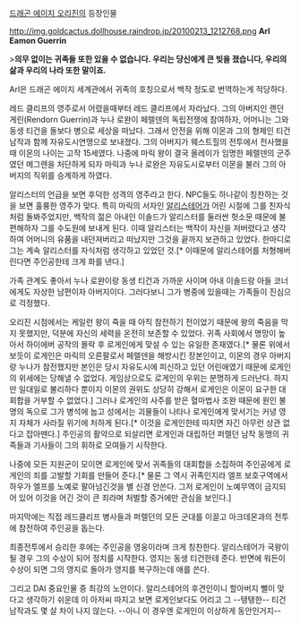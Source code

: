 [[드래곤 에이지 오리진]]의 등장인물

http://img.goldcactus.dollhouse.raindrop.jp/20100213_1212768.png
'''Arl Eamon Guerrin'''

>'''의무 없이는 귀족들 또한 있을 수 없습니다. 우리는 당신에게 큰 빚을 졌습니다, 우리의 삶과 우리의 나라 또한 말이죠.'''

Arl은 드래곤 에이지 세계관에서 귀족의 호칭으로서 백작 정도로 번역하는게 적당하다.

레드 클리프의 영주로서 어렸을때부터 레드 클리프에서 자라났다. 그의 아버지인 랜던 게린(Rendorn Guerrin)과 누나 로완이 페렐덴의 독립전쟁에 참여하자, 어머니는 그와 동생 티건을 돌보다 병으로 세상을 떠났다. 그래서 안전을 위해 이몬과 그의 형제인 티건 남작과 함께 자유도시연맹으로 보내졌다. 그의 아버지가 웨스트힐의 전투에서 전사했을 때 이몬의 나이는 고작 15세였다. 나중에 마릭 왕이 결국 올레이가 임명한 페렐덴의 군주였던 메그렌을 처단하게 되자 마릭과 누나 로완은 자유도시로부터 이몬을 불러 그의 아버지의 직위를 승계하게 하였다.

알리스터의 언급을 보면 후덕한 성격의 영주라고 한다. NPC들도 하나같이 칭찬하는 것을 보면 훌륭한 영주가 맞다. 특히 마릭의 서자인 [[알리스테어]]가 어린 시절에 그를 친자식처럼 돌봐주었지만, 백작의 젊은 아내인 이솔드가 알리스터를 둘러싼 헛소문 때문에 불편해하자 그를 수도원에 보내게 된다. 이때 알리스터는 백작이 자신을 저버렸다고 생각하여 어머니의 유품을 내던져버리고 떠났지만 그것을 끝까지 보관하고 있었다. 한마디로 그는 계속 알리스터를 자식처럼 생각하고 있었던 것.[* 이때문에 알리스테어를 처형해버린다면 주인공한테 크게 화를 낸다.]

가족 관계도 좋아서 누나 로완이랑 동생 티건과 가까운 사이며 아내 이솔드랑 아들 코너에게도 자상한 남편이자 아버지이다. 그러다보니 그가 병중에 있을때는 가족들이 진심으로 걱정했다. 

오리진 시점에서는 케일런 왕이 죽을 때 아직 참전하기 전이었기 때문에 왕의 죽음을 막지 못했지만, 덕분에 자신의 세력을 온전히 보존할 수 있었다. 귀족 사회에서 명망이 높아서 하이에버 공작의 몰락 후 로게인에게 맞설 수 있는 유일한 존재였다.[* 물론 위에서 보듯이 로게인은 마릭의 오른팔로서 페렐덴을 해방시킨 장본인이고, 이몬의 경우 아버지랑 누나가 참전했지만 본인은 당시 자유도시에 피신하고 있던 어린애였기 때문에 로게인의 위세에는 당해낼 수 없었다. 게임상으로도 로게인의 우위는 분명하게 드러난다. 하지만 일대일로 불리하다 뿐이지 이몬의 권위도 상당히 강해서 로게인은 이몬이 요구한 대회합을 거부할 수 없었다.] 그러나 로게인의 사주를 받은 혈마법사 조완 때문에 원인 불명의 독으로 그가 병석에 눕고 성에서는 괴물들이 나타나 로게인에게 맞서기는 커녕 영지 자체가 사라질 위기에 처하게 된다.[* 이것을 로게인한테 따지면 자긴 아무런 상관 없다고 잡아뗀다.] 주인공의 활약으로 되살리면 로게인과 대립하던 퍼렐던 남작 동맹의 귀족들과 기사들이 그의 휘하로 모여들기 시작한다. 

나중에 모든 지원군이 모이면 로게인에 맞서 귀족들의 대회합을 소집하여 주인공에게 로게인의 죄를 고발할 기회를 만들어 준다.[* 물론 그 역시 귀족인지라 엘프 보호구역에서 하우가 엘프를 노예로 팔아넘긴것을 별 신경 안쓴다. 그저 로게인이 노예무역이 금지되어 있어 이것을 어긴 것이 큰 죄라며 처벌할 증거에만 관심을 보인다.]  

마지막에는 직접 레드클리프 병사들과 퍼렐던의 모든 군대를 이끌고 아크데몬과의 전투에 참전하여 주인공을 돕는다.

최종전투에서 승리한 후에는 주인공을 영웅이라며 크게 칭찬한다. 알리스테어가 국왕이 될 경우 그의 수상이 되어 정치를 시작한다. 영지는 동생 티건한테 준다. 반면에 워든이 수상이 되면 그의 영지로 돌아가 영지를 복구하는데 애를 쓴다.   

그리고 DAI 중요인물 중 최강의 노안이다. 알리스테어의 후견인이니 할아버지 뻘이 맞다고 생각하기 쉬운데 이 아저씨 따지고 보면 로게인보다도 어리고 그 --탱탱한-- 티건 남작과도 몇 살 차이 나지 않는다. --아니 이 경우엔 로게인이 이상하게 동안인거지--
